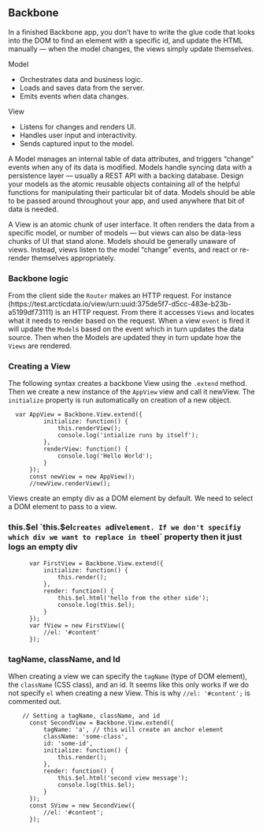## Backbone

In a finished Backbone app, you don't have to write the glue code that looks into the DOM to find an element with a specific id, and update the HTML manually — when the model changes, the views simply update themselves.
  
Model
  
+ Orchestrates data and business logic.
+ Loads and saves data from the server.
+ Emits events when data changes.

View
  
+ Listens for changes and renders UI.
+ Handles user input and interactivity.
+ Sends captured input to the model.

A Model manages an internal table of data attributes, and triggers "change" events when any of its data is modified. Models handle syncing data with a persistence layer — usually a REST API with a backing database. Design your models as the atomic reusable objects containing all of the helpful functions for manipulating their particular bit of data. Models should be able to be passed around throughout your app, and used anywhere that bit of data is needed.

A View is an atomic chunk of user interface. It often renders the data from a specific model, or number of models — but views can also be data-less chunks of UI that stand alone. Models should be generally unaware of views. Instead, views listen to the model "change" events, and react or re-render themselves appropriately.

### Backbone logic 
From the client side the `Router` makes an HTTP request.  For instance (https://test.arcticdata.io/view/urn:uuid:375de5f7-d5cc-483e-b23b-a5199df73111) is an HTTP request.  From there it accesses `Views` and locates what it needs to render based on the request. When a view `event` is fired it will update the `Model`s based on the event which in turn updates the data source.  Then when the Models are updated they in turn update how the `Views` are rendered. 

### Creating a View
The following syntax creates a backbone View using the `.extend` method. Then we create a new instance of the `AppView` view and call it newView.  The `initialize` property is run automatically on creation of a new object. 

```
  var AppView = Backbone.View.extend({
          initialize: function() {
              this.renderView();
              console.log('intialize runs by itself');
          },
          renderView: function() {
              console.log('Hello World');
          }
      });
      const newView = new AppView();
      //newView.renderView();
```


Views create an empty div as a DOM element by default. We need to select a DOM element to pass to a view.

### this.$el
`this.$el` creates a `div` element. If we don't specifiy which div we want to replace in the `el` property then it just logs an empty div 

```
      var FirstView = Backbone.View.extend({
          initialize: function() {
              this.render();
          },
          render: function() {
              this.$el.html('hello from the other side');
              console.log(this.$el);
          }
      });
      var fView = new FirstView({
          //el: '#content'
      });
```

### tagName, className, and Id
When creating a view we can specify the `tagName` (type of DOM element), the `className` (CSS class), and an id. It seems like this only works if we do not specify `el` when creating a new View.  This is why `//el: '#content';` is commented out.

```
    // Setting a tagName, className, and id
      const SecondView = Backbone.View.extend({
          tagName: 'a', // this will create an anchor element
          className: 'some-class',
          id: 'some-id',
          initialize: function() {
              this.render();
          },
          render: function() {
              this.$el.html('second view message');
              console.log(this.$el);
          }
      });
      const SView = new SecondView({
          //el: '#content';
      });
```

